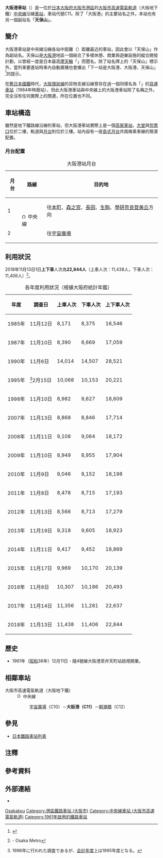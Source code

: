 {{NoteTA |G1=Railway |G2=Transport
|1=zh-cn:大阪港站;zh-hk:大阪港站;zh-tw:大阪港車站;
|2=zh-cn:地铁; zh-hk:地鐵; zh-mo:地鐵; zh-sg:地铁; zh-tw:地下鐵;
}}
{{日本車站資訊
|公司色 = #33328b
|文字色 =
|站名 = 大阪港站
|圖片 = Osakako Station1.jpg
|pxl =240px
|圖片說明 = 站舍{{更新|1=圖片|time=2020-06-28T16:05:03+00:00}}
|日文原名 = 大阪港
|平假名 = おおさかこう
|副站名 = 天保山
|羅馬拼音 = Osakako
|電報略號 =
|所在地 = {{JPN}}[[大阪府|大阪府]][[大阪市|大阪市]][[港區_(大阪市)|港區]]築港三丁目5番9號
|車站構造 = [[高架車站|高架車站]]
|月台配置 = 島式1面2線
|啟用年月日 = 1961年（[[昭和|昭和]]36年）12月11日
|廢站年月日 =
|乘客人數 = 9,969
|上下車人次 = 20,139
|統計年度 = 2015年
|轉車 =
|備註 =
|adjacent = {{Adjacent stations|system=大阪市高速電氣軌道|line=C|left=宇宙廣場|right=朝潮橋|note-left=C10<br />2.4km|note-mid={{車站編號s|#019a66|#fff|C11}}<br />距離[[宇宙廣場站|宇宙廣場]]2.4km|note-right=C12<br />1.5km}}
}}
'''大阪港車站'''（{{jpn|j=大阪港駅|hg=おおさかこうえき|rm=Ōsakakō eki|f=y}}）是一位於[[日本|日本]][[大阪府|大阪府]][[大阪市|大阪市]][[港區_(大阪市)|港區]]的[[大阪市高速電氣軌道|大阪市高速電氣軌道]]（大阪地下鐵）[[中央線_(大阪市高速電氣軌道)|中央線]]沿線[[鐵路車站|車站]]，車站代號C11。除了「大阪港」的主要站名之外，本站也有另一個副站名「'''天保山'''」。

==簡介==
大阪港車站是中央線沿線各站中距離{{link-ja|天保山海港村|天保山ハーバービレッジ}}（{{lang|ja|天保山ハーバービレッジ}}）距離最近的車站，因此會以「天保山」作為副站名。天保山是[[大阪港|大阪港]]地區一個結合了多樣休憩、商業與遊樂設施的縱合開發計劃，以曾經一度是日本最高[[摩天輪|摩天輪]]「{{link-ja|天保山大摩天輪|天保山大観覧車}}」而聞名。除了站名牌上的「天保山」標示外，當列車要進站時車內自動廣播也會播出「下一站是大阪港、大阪港、天保山」<ref group="注">{{lang|ja|次は、大阪港、大阪港、天保山。}}</ref>的提示。

在[[日本國有鐵道|舊日本國鐵]]時代，[[大阪環狀線|大阪環狀線]]的貨物支線{{link-ja|大阪臨港線|大阪臨港線}}沿線曾存在過一個同樣名為「{{link-ja|大阪港車站 (日本國鐵)|大阪港駅 (国鉄)|大阪港車站}}」的[[貨運車站|貨運車站]]（1984年時廢站），但此大阪港車站與中央線上的大阪港車站除了名稱之外，完全沒有任何實際上的關連，所在位置也不同。

==車站構造==
雖然是地下鐵路線沿線的車站，但大阪港車站實際上是一個[[高架車站|高架車站]]，[[大堂|大堂]]與[[剪票口|剪票口]]位於二樓，軌道與[[月台|月台]]則位於三樓。站內設有一座[[島式月台|島式月台]]共兩條乘車線的簡潔配置。

=== 月台配置 ===
{| class="wikitable"
|+ 大阪港站月台
|-
!月台!!路線!!目的地
|-
! 1
|rowspan=2|[[File:Osaka_Metro_Chuo_line_symbol.svg|15px]] 中央線
| 往[[本町站|本町]]、[[森之宮站|森之宮]]、[[長田站_(大阪府)|長田]]、[[生駒站|生駒]]、[[學研奈良登美丘站|學研奈良登美丘]]方向
|-
! 2
| 往[[宇宙廣場站|宇宙廣場]]
|}
== 利用狀況 ==
2018年11月13日1日'''上下車'''人次為'''22,844人'''（上車人次：11,438人，下車人次：11,406人）<ref>{{PDFlink|[https://www.osakametro.co.jp/company/library/100331_research/20181113_subway_nt.pdf 路線別乗降人員（2018年11月13日 交通調査）]}} - Osaka Metro</ref>。
{|class="wikitable" style="text-align:right"
|+各年度利用狀況（根據大阪府統計年鑑）
!年度!!調查日!!上車人次!!下車人次!!上下車人次
|-
|1985年
|11月12日
|8,171||8,375||16,546
|-
|1987年
|11月10日
|8,390||8,669||17,059
|-
|1990年
|11月{{0}}6日
|14,014||14,507||28,521
|-
|1995年
|<ref group="注">1996年に行われた調査であるが、[[会計年度|会計年度]]上は1995年度となる。</ref>2月15日
|10,068||10,153||20,221
|-
|1998年
|11月10日
|8,982||9,627||18,609
|-
|2007年
|11月13日
|8,868||8,846||17,714
|-
|2008年
|11月11日
|9,108||9,064||18,172
|-
|2009年
|11月10日
|8,949||8,955||17,904
|-
|2010年
|11月{{0}}9日
|9,046||9,152||18,198
|-
|2011年
|11月{{0}}8日
|8,478||8,715||17,193
|-
|2012年
|11月13日
|8,566||8,713||17,279
|-
|2013年
|11月19日
|9,318||9,605||18,923
|-
|2014年
|11月11日
|9,417||9,452||18,869
|-
|2015年
|11月17日
|9,969||10,170||20,139
|-
|2016年
|11月{{0}}8日
|10,307||10,186||20,493
|-
|2017年
|11月14日
|11,356||11,281||22,637
|-
|2018年
|11月13日
|11,438||11,406||22,844
|}

==歷史==
* 1961年（[[昭和|昭和]]36年）12月11日 - 隨4號線大阪港至弁天町站啟用開業。

== 相鄰車站 ==
; 大阪市高速電氣軌道（大阪地下鐵）
: [[File:Osaka_Metro_Chuo_line_symbol.svg|15px]] 中央線
:: [[宇宙廣場站|宇宙廣場]]（C10）－'''大阪港（C11）'''－[[朝潮橋站|朝潮橋]]（C12）
== 參見 ==
* [[日本鐵路車站列表|日本鐵路車站列表]]
== 注釋 ==
{{Reflist|group="注"}}
== 參考資料 ==
{{Reflist}}

== 外部連結 ==
* {{外部連結/大阪市高速電氣軌道車站|C11|大阪港}}

{{中央線、京阪奈線}}

{{DEFAULTSORT:Osakako}}
[[Category:日本鐵路車站_O|Osakakou]]
[[Category:港區鐵路車站_(大阪市)|Category:港區鐵路車站 (大阪市)]]
[[Category:中央線車站_(大阪市高速電氣軌道)|Category:中央線車站 (大阪市高速電氣軌道)]]
[[Category:1961年啟用的鐵路車站|Category:1961年啟用的鐵路車站]]

{{coord|34|39|14|N|135|26|4|E|display=title|scale:5000_region:JP_type:railwaystation}}